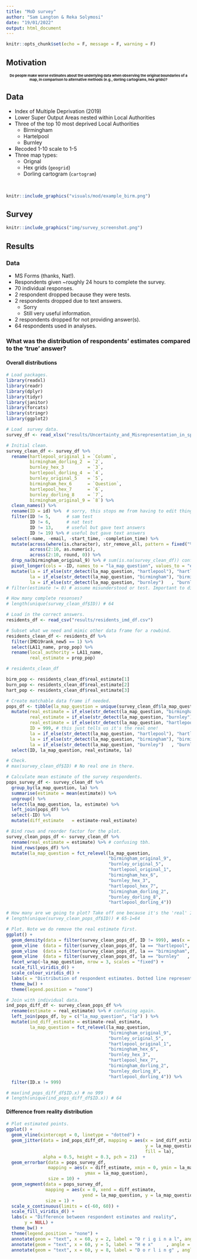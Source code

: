 ```yaml
---
title: "MoD survey"
author: "Sam Langton & Reka Solymosi"
date: "19/01/2022"
output: html_document
---
```


```r
knitr::opts_chunk$set(echo = F, message = F, warning = F)
```


## Motivation

<h1 style="font-size:1vw">

<center>

Do people make **worse** estimates about the underlying data when observing the **original boundaries** of a map, in comparison to **alternative methods** (e.g., dorling cartograms, hex grids)?

</center> 

</h1>

## Data

- Index of Multiple Deprivation (2019)
- Lower Super Output Areas nested within Local Authorities
- Three of the top 10 most deprived Local Authorities
  - Birmingham
  - Hartelpool
  - Burnley
- Recoded 1-10 scale to 1-5
- Three map types:
  - Orignal
  - Hex grids (`geogrid`)
  - Dorling cartogram (`cartogram`)

<Br>

```r
knitr::include_graphics("visuals/mod/example_birm.png")
```


## Survey

```r
knitr::include_graphics("img/survey_screenshot.png")
```

## Results

### Data

- MS Forms (thanks, Nat!).
- Respondents given ~roughly 24 hours to complete the survey.
- 70 individual responses.
- 2 respondent dropped because they were tests.
- 2 respondents dropped due to text answers.
  - Sorry
  - Still very useful information.
- 2 respondents dropped for not providing answer(s).
- 64 respondents used in analyses.

### What was the distribution of respondents' estimates compared to the 'true' answer?

#### Overall distributions

```r
# Load packages.
library(readxl)
library(readr)
library(dplyr)
library(tidyr)
library(janitor)
library(forcats)
library(stringr)
library(ggplot2)

# Load  survey data.
survey_df <- read_xlsx("results/Uncertainty_and_Misrepresentation_in_spatial_data_(1-70).xlsx")

# Initial clean.
survey_clean_df <- survey_df %>% 
  rename(hartlepool_original_1 = `Column`,
         birmingham_dorling_2  = `2`,
         burnley_hex_3         = `3`,
         hartlepool_dorling_4  = `4`,
         burnley_original_5    = `5`,
         birmingham_hex_6      = `Question`,
         hartlepool_hex_7      = `6`,
         burnley_dorling_8     = `7`,
         birmingham_original_9 = `8`) %>% 
  clean_names() %>% 
  rename(ID = id) %>%  # sorry, this stops me from having to edit things later.
  filter(ID != 5,      # sam test
         ID != 6,      # nat test
         ID != 13,     # useful but gave text answers
         ID != 19) %>% # useful but gave text answers
  select(-name, -email, -start_time, -completion_time) %>% 
  mutate(across(where(is.character), str_remove_all, pattern = fixed("%")),
         across(2:10, as.numeric),
         across(2:10, round, 0)) %>% 
  drop_na(birmingham_original_9) %>% # sum(is.na(survey_clean_df)) confirms that this dumps ppl who missed questions.
  pivot_longer(cols = -ID, names_to = "la_map_question", values_to = "estimate") %>% 
  mutate(la = if_else(str_detect(la_map_question, "hartlepool"), "hartlepool", la_map_question),
         la = if_else(str_detect(la_map_question, "birmingham"), "birmingham", la),
         la = if_else(str_detect(la_map_question, "burnley")   , "burnley"   , la)) #%>% 
# filter(estimate != 0) # assume misunderstood or test. Important to discuss.

# How many complete resonses?
# length(unique(survey_clean_df$ID)) # 64

# Load in the correct answers.
residents_df <- read_csv("results/residents_imd_df.csv")

# Subset what we need and mimic other data frame for a rowbind.
residents_clean_df <- residents_df %>% 
  filter(IMD19rank_new5 == 1) %>% 
  select(LA11_name, prop_pop) %>% 
  rename(local_authority = LA11_name,
         real_estimate = prop_pop) 

# residents_clean_df

birm_pop <- residents_clean_df$real_estimate[1]
burn_pop <- residents_clean_df$real_estimate[2]
hart_pop <- residents_clean_df$real_estimate[3]

# Create matchable data frame if needed.
pops_df <- tibble(la_map_question = unique(survey_clean_df$la_map_question)) %>% 
  mutate(real_estimate = if_else(str_detect(la_map_question, "birmingham"), birm_pop, 0),        # 0 is a temp filler.
         real_estimate = if_else(str_detect(la_map_question, "burnley")   , burn_pop, real_estimate),
         real_estimate = if_else(str_detect(la_map_question, "hartlepool"), hart_pop, real_estimate),
         ID = 999, # this just tells us it's the real one!
         la = if_else(str_detect(la_map_question, "hartlepool"), "hartlepool", la_map_question),
         la = if_else(str_detect(la_map_question, "birmingham"), "birmingham", la),
         la = if_else(str_detect(la_map_question, "burnley")   , "burnley"   , la)) %>% 
  select(ID, la_map_question, real_estimate, la)

# Check.
# max(survey_clean_df$ID) # No real one in there.

# Calculate mean estimate of the survey respondents.
pops_survey_df <- survey_clean_df %>% 
  group_by(la_map_question, la) %>% 
  summarise(estimate = mean(estimate)) %>% 
  ungroup() %>% 
  select(la_map_question, la, estimate) %>% 
  left_join(pops_df) %>% 
  select(-ID) %>% 
  mutate(diff_estimate   = estimate-real_estimate)

# Bind rows and reorder factor for the plot.
survey_clean_pops_df <- survey_clean_df %>% 
  rename(real_estimate = estimate) %>% # confusing tbh.
  bind_rows(pops_df) %>% 
  mutate(la_map_question = fct_relevel(la_map_question,
                                       "birmingham_original_9",
                                       "burnley_original_5",
                                       "hartlepool_original_1",
                                       "birmingham_hex_6",
                                       "burnley_hex_3",
                                       "hartlepool_hex_7",
                                       "birmingham_dorling_2",
                                       "burnley_dorling_8",
                                       "hartlepool_dorling_4"))

# How many are we going to plot? Take off one because it's the 'real' ID of 999!
# length(unique(survey_clean_pops_df$ID)) # 65-1=64

# Plot. Note we do remove the real estimate first.
ggplot() +
  geom_density(data = filter(survey_clean_pops_df, ID != 999), aes(x = real_estimate, fill = la, colour = la)) +
  geom_vline  (data = filter(survey_clean_pops_df, la == "hartlepool",  ID != 999), aes(xintercept = hart_pop), linetype = "dotted", colour = "black") +
  geom_vline  (data = filter(survey_clean_pops_df, la == "birmingham",  ID != 999), aes(xintercept = birm_pop), linetype = "dotted", colour = "black") +
  geom_vline  (data = filter(survey_clean_pops_df, la == "burnley"   ,  ID != 999), aes(xintercept = burn_pop), linetype = "dotted", colour = "black") +
  facet_wrap(~la_map_question, nrow = 3, scales = "fixed") +
  scale_fill_viridis_d() +
  scale_colour_viridis_d() +
  labs(x = "Distribution of respondent estimates. Dotted line represents reality", y = NULL) +
  theme_bw() +
  theme(legend.position = "none")

# Join with individual data.
ind_pops_diff_df <- survey_clean_pops_df %>% 
  rename(estimate = real_estimate) %>% # confusing again.
  left_join(pops_df, by = c("la_map_question", "la") ) %>% 
  mutate(ind_diff_estimate = estimate-real_estimate,
         la_map_question = fct_relevel(la_map_question,
                                       "birmingham_original_9",
                                       "burnley_original_5",
                                       "hartlepool_original_1",
                                       "birmingham_hex_6",
                                       "burnley_hex_3",
                                       "hartlepool_hex_7",
                                       "birmingham_dorling_2",
                                       "burnley_dorling_8",
                                       "hartlepool_dorling_4")) %>% 
  filter(ID.x != 999)

# max(ind_pops_diff_df$ID.x) # no 999
# length(unique(ind_pops_diff_df$ID.x)) # 64
```

#### Difference from reality distribution

```r
# Plot estimated points.
ggplot() +
  geom_vline(xintercept = 0, linetype = "dotted") +
  geom_jitter(data = ind_pops_diff_df, mapping = aes(x = ind_diff_estimate,
                                                     y = la_map_question,
                                                     fill = la),
              alpha = 0.5, height = 0.3, pch = 21)  +
  geom_errorbar(data = pops_survey_df,
                mapping = aes(x = diff_estimate, xmin = 0, ymin = la_map_question,
                              ymax = la_map_question),
                size = 10) +
  geom_segment(data = pops_survey_df,
               mapping = aes(x = 0, xend = diff_estimate,
                             yend = la_map_question, y = la_map_question),
               size = 1) +
  scale_x_continuous(limits = c(-60, 60)) +
  scale_fill_viridis_d() +
  labs(x = "Difference between respondent estimates and reality",
       y = NULL) +
  theme_bw() +
  theme(legend.position = "none") +
  annotate(geom = "text", x = 60, y = 2, label = "O r i g i n a l", angle = -90) +
  annotate(geom = "text", x = 60, y = 5, label = "H e x"     , angle = -90) +
  annotate(geom = "text", x = 60, y = 8, label = "D o r l i n g" , angle = -90)
```